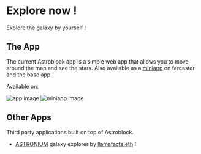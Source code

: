 
# Explore now !

Explore the galaxy by yourself !

## The App

The current Astroblock app is a simple web app that allows you to move around the map and see the stars. Also available as a [miniapp](https://miniapps.farcaster.xyz/) on farcaster and the base app.

Available on:

<div className='flex flex-col md:flex-row gap-2'>
<AppIcon type="browser" />
<AppIcon type="baseapp" />
<AppIcon type="farcaster" />
</div>

<div style={{ display: "flex", flexDirection: "row", gap: "10px" }}>
<img src="/app.png" alt="app image" style={{objectFit: "contain"}} />
<img src="/miniapp.png" alt="miniapp image" style={{objectFit: "contain"}} width={300} />
</div>

## Other Apps

Third party applications built on top of Astroblock.

- [ASTRONIUM](https://astronium.xyz/) galaxy explorer by [llamafacts.eth](https://farcaster.xyz/llamafacts.eth) !
